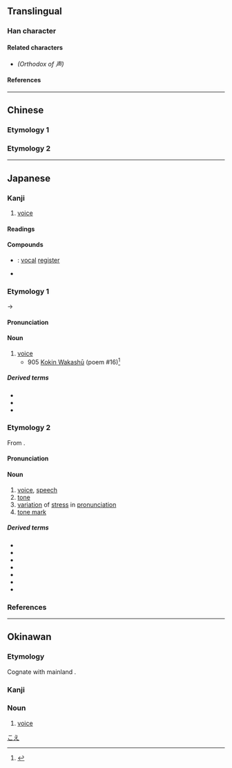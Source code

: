 {{also|聲}}
{{character info/new}}
==Translingual==
{{stroke order|strokes=7}}
{{ja-forms|声|声|[[聲]]}}

===Han character===
{{Han char|rn=33|rad=士|as=04|sn=7|four=40207|canj=GAH|ids=⿱士𠃜}}

====Related characters====
* {{l|mul|[[聲]]}} ''(Orthodox {{w|Traditional Chinese|traditional form}} of 声)''

====References====
{{Han ref|kx=0243.040|dkj=05645|dj=0483.060|hdz=10429.010|uh=58F0}}

----

==Chinese==

===Etymology 1===
{{zh-see|聲|sv}}

===Etymology 2===
{{zh-see|磬|v}}

----

==Japanese==
{{ja-kanji forms|声|聲}}

===Kanji===
{{ja-kanji|grade=2|rs=士04|kyu=聲}}

# [[voice]]

====Readings====
{{ja-readings
|goon=しょう<しやう
|kanon=せい
|kun=こえ-<こゑ-, こわ-
|nanori=おと, かた, ちか, な, のぶ, もり
}}

====Compounds====
* {{ja-r|声%区|せい%く}}: [[vocal]] [[register]]
* {{ja-r|乱声|らんじょう}}

===Etymology 1===
{{wikipedia|lang=ja}}
{{ja-kanjitab|こえ|yomi=k}}
{{IPAchar|/kowe/}} → {{IPAchar|/koe/}}

====Pronunciation====
{{ja-pron|yomi=k|こえ|acc=1|acc_ref=DJR,NHK}}

====Noun====
{{ja-noun|kyu=聲|こえ|hhira=こゑ}}

# [[voice]]
#* 905 [[w:Kokin Wakashū|Kokin Wakashū]] (poem #16)<ref>{{cite-book|last=Kojima|first=Noriyuki|coauthors=Arai Eizō|title=Shin Nihon Koten Bungaku Taikei 5: [[w:Kokin Wakashū|Kokin Wakashū]]|publisher=[[w:Iwanami Shoten Publishing|Iwanami Shoten]]|date=1989|origyear=905|lang=ja|isbn=4-00-240005-0}}</ref>
#*: {{ja-usex|野%辺 ちかく 家%居 しせれば うぐひす の なくなる '''こゑ''' は 朝な 朝な きく|の%べ ちかく いへ%ゐ しせれば うぐひす の なくなる '''こゑ''' は あさな あさな きく|rom=nobe chikaku iei shisereba uguisu no naku naru '''koe''' ni wa asa na asa na kiku|Because I make my home near the fields and meadows, each and every morning, I hear the '''song''' of the mountain thrush trilling spring.<ref>{{cite-book|1996|Laurel Rasplica Rodd, Mary Catherine Henkenius|Kokinshū - A Collection of Poems Ancient and Modern|page=29}}</ref>
}}

=====Derived terms=====
* {{ja-r|呻き声|うめきごえ|[[groan]], [[moan]]}}
* {{ja-r|声を殺す|こえ を ころす}}
* {{ja-r|声を出す|こえ を だす}}

===Etymology 2===
{{ja-kanjitab|しょう|yomi=o}}
From {{bor|ja|sort=しょう|ltc|-}} {{ltc-l|聲}}.

====Pronunciation====
{{ja-pron|yomi=goon|しょう}}

====Noun====
{{ja-noun|kyu=聲|しょう|hhira=しやう}}

# [[voice]], [[speech]]
# [[tone]]
# [[variation]] of [[stress]] in [[pronunciation]]
# [[tone mark]]

=====Derived terms=====
* {{ja-r|去%声|きょ%しょう}}
* {{ja-r|四%声|し%しょう}}
* {{ja-r|声%点|しょう%てん}}
* {{ja-r|上%声|じょう%しょう}}
* {{ja-r|入%声|にっ%しょう}}
* {{ja-r|平%声|ひょう%しょう}}
* {{ja-r|連%声|れん%じょう}}

===References===
<references/>

[[Category:Japanese basic words|こえ]]

----

==Okinawan==

===Etymology===
Cognate with mainland {{cog|ja|声|tr=koe}}.

===Kanji===
{{head|ryu|kanji|hiragana|くぃー|romaji|kwī}}

===Noun===
{{head|ryu|noun|hiragana|くぃー|romaji|kwī}}

# [[voice]]